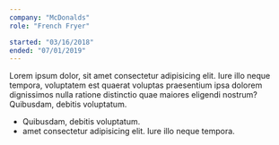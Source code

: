 ```yaml
---
company: "McDonalds"
role: "French Fryer"

started: "03/16/2018"
ended: "07/01/2019"
---
```


Lorem ipsum dolor, sit amet consectetur adipisicing elit. Iure illo neque tempora, voluptatem est quaerat voluptas praesentium ipsa dolorem dignissimos nulla ratione distinctio quae maiores eligendi nostrum? Quibusdam, debitis voluptatum.

- Quibusdam, debitis voluptatum.
- amet consectetur adipisicing elit. Iure illo neque tempora.
